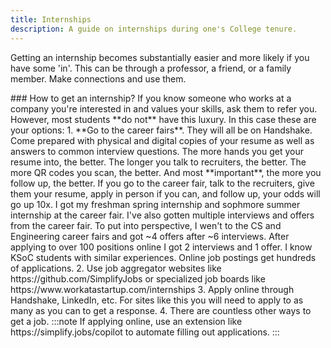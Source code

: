 ```yaml
---
title: Internships
description: A guide on internships during one's College tenure.
---
```



<Bootstrap>
<Collapse class="not-content" idSuffix="1">
<p>Getting an internship becomes substantially easier and more likely if you have some 'in'. This can be through a professor, a friend, or a family member. Make connections and use them.</p>
</Collapse>
### How to get an internship?
If you know someone who works at a company you're interested in and values your skills, ask them to refer you. However, most students **do not** have this luxury.
In this case these are your options:
1. **Go to the career fairs**. They will all be on Handshake. Come prepared with physical and digital copies of your resume as well as answers to common interview questions. The more hands you get your resume into, the better. The longer you talk to recruiters, the better. The more QR codes you scan, the better. 
And most **important**, the more you follow up, the better. If you go to the career fair, talk to the recruiters, give them your resume, apply in person if you can, and follow up, your odds will go up 10x.
<Collapse class="not-content" idSuffix="2">
I got my freshman spring internship and sophmore summer internship at the career fair. I've also gotten multiple interviews and offers from the career fair. To put into perspective, I wen't to the CS and Engineering career fairs and got ~4 offers after ~6 interviews. After applying to over 100 positions online I got 2 interviews and 1 offer.
I know KSoC students with similar experiences. Online job postings get hundreds of applications. 
</Collapse>
2. Use job aggregator websites like https://github.com/SimplifyJobs or specialized job boards like https://www.workatastartup.com/internships
3. Apply online through Handshake, LinkedIn, etc. For sites like this you will need to apply to as many as you can to get a response.
4. There are countless other ways to get a job.
:::note
If applying online, use an extension like https://simplify.jobs/copilot to automate filling out applications.
:::


</Bootstrap>
